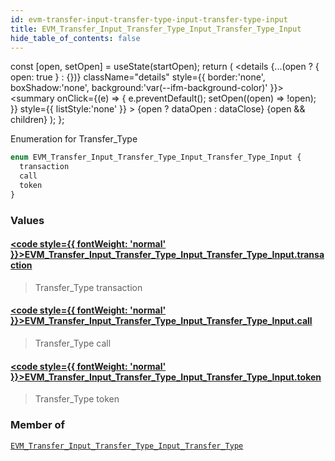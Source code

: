 ```yaml
---
id: evm-transfer-input-transfer-type-input-transfer-type-input
title: EVM_Transfer_Input_Transfer_Type_Input_Transfer_Type_Input
hide_table_of_contents: false
---
```







  const [open, setOpen] = useState(startOpen);
  return (
    <details {...(open ? { open: true } : {})} className="details" style={{ border:'none', boxShadow:'none', background:'var(--ifm-background-color)' }}>
      <summary
        onClick={(e) => {
          e.preventDefault();
          setOpen((open) => !open);
        }}
        style={{ listStyle:'none' }}
      >
      {open ? dataOpen : dataClose}
      </summary>
      {open && children}
    </details>
  );
};








Enumeration for Transfer_Type


```graphql
enum EVM_Transfer_Input_Transfer_Type_Input_Transfer_Type_Input {
  transaction
  call
  token
}
```




### Values

#### [<code style={{ fontWeight: 'normal' }}>EVM_Transfer_Input_Transfer_Type_Input_Transfer_Type_Input.<b>transaction</b></code>](#)  
> 
> 
> Transfer_Type transaction
> 

#### [<code style={{ fontWeight: 'normal' }}>EVM_Transfer_Input_Transfer_Type_Input_Transfer_Type_Input.<b>call</b></code>](#)  
> 
> 
> Transfer_Type call
> 

#### [<code style={{ fontWeight: 'normal' }}>EVM_Transfer_Input_Transfer_Type_Input_Transfer_Type_Input.<b>token</b></code>](#)  
> 
> 
> Transfer_Type token
> 



### Member of

[`EVM_Transfer_Input_Transfer_Type_Input_Transfer_Type`](/docs/graphql-reference/inputs/evm-transfer-input-transfer-type-input-transfer-type)  <Badge class="badge badge--secondary" text="input"/>

